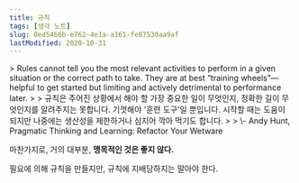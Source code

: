 ```yaml
---
title: 규칙
tags: [생각 노트]
slug: 0ed5466b-e762-4e1a-a161-fe87530aa9af
lastModified: 2020-10-31
---
```



<TimestampBlock recordDate="2020-10-31">
> Rules cannot tell you the most relevant activities to perform in a given situation or the correct path to take. They are at best “training wheels”—helpful to get started but limiting and actively detrimental to performance later.
>
> 규칙은 주어진 상황에서 해야 할 가장 중요한 일이 무엇인지, 정확한 길이 무엇인지를 알려주지는 못합니다. 기껏해야 '훈련 도구'일 뿐입니다. 시작할 때는 도움이 되지만 나중에는 생산성을 제한하거나 심지어 깍아 먹기도 합니다.
>
> \- Andy Hunt, Pragmatic Thinking and Learning: Refactor Your Wetware

마찬가지로, 거의 대부분, **맹목적인 것은 좋지 않다.**

필요에 의해 규칙을 만들지만, 규칙에 지배당하지는 말아야 한다.

</TimestampBlock>
